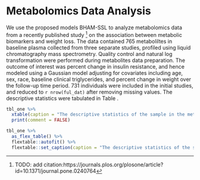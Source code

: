 # Metabolomics Data Analysis

We use the proposed models BHAM-SSL to analyze metabolomics data from a recently published study ^[TODO: add citation:https://journals.plos.org/plosone/article?id=10.1371/journal.pone.0240764] on the association between metabolic biomarkers and weight loss. The data contained 765 metaboliltes in baseline plasma collected from three separate studies, profiled using liquid chromatography mass spectrometry. Quality control and natural log transformation were performed during metabolites data preparation. The outcome of interest was percent change in insulin resistance, and hence modeled using a Gaussian model adjusting for covariates including age, sex, race, baseline clinical triglycerides, and percent change in weight over the follow-up time period. 731 individuals were included in the initial studies, and reduced to `r nrow(ful_dat)` after removing missing values. The descriptive statistics were tabulated in Table \ref{tab:tbl_one}.

```r
tbl_one %>% 
  xtable(caption = "The descriptive statistics of the sample in the metabolomics data analysis stratified by studies", label = "tab:tbl_one") %>% 
  print(comment = FALSE)
```

```r
tbl_one %>% 
  as_flex_table() %>% 
  flextable::autofit() %>% 
  flextable::set_caption(caption = "The descriptive statistics of the sample in the metabolomics data analysis stratified by studies\\label{tab:tbl_one}")
```